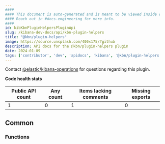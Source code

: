 ```yaml
---
####
#### This document is auto-generated and is meant to be viewed inside our experimental, new docs system.
#### Reach out in #docs-engineering for more info.
####
id: kibKbnPluginHelpersPluginApi
slug: /kibana-dev-docs/api/kbn-plugin-helpers
title: "@kbn/plugin-helpers"
image: https://source.unsplash.com/400x175/?github
description: API docs for the @kbn/plugin-helpers plugin
date: 2024-01-09
tags: ['contributor', 'dev', 'apidocs', 'kibana', '@kbn/plugin-helpers']
---
```




Contact [@elastic/kibana-operations](https://github.com/orgs/elastic/teams/kibana-operations) for questions regarding this plugin.

**Code health stats**

| Public API count  | Any count | Items lacking comments | Missing exports |
|-------------------|-----------|------------------------|-----------------|
| 1 | 0 | 1 | 0 |

## Common

### Functions
<DocDefinitionList data={kbnPluginHelpersObj.common.functions}/>

